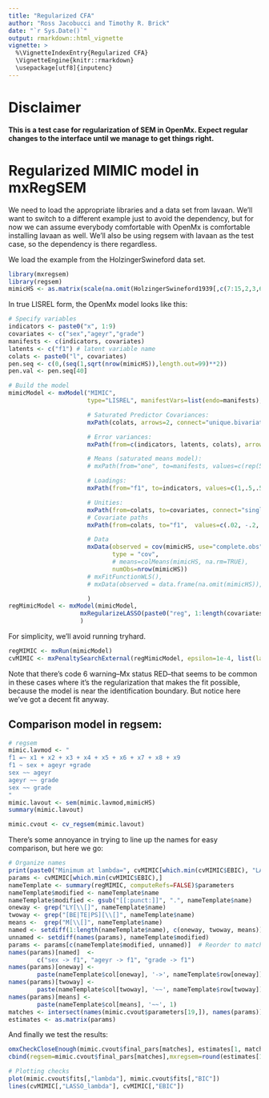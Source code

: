 ```yaml
---
title: "Regularized CFA"
author: "Ross Jacobucci and Timothy R. Brick"
date: "`r Sys.Date()`"
output: rmarkdown::html_vignette
vignette: >
  %\VignetteIndexEntry{Regularized CFA}
  \VignetteEngine{knitr::rmarkdown}
  \usepackage[utf8]{inputenc}
---
```


# Disclaimer
**This is a test case for regularization of SEM in OpenMx.  Expect regular changes to the interface until we manage to get things right.
**

# Regularized MIMIC model in mxRegSEM
We need to load the appropriate libraries and a data set from lavaan. We'll want to switch to a different example just to avoid the dependency, but for now we can assume everybody comfortable with OpenMx is comfortable installing lavaan as well.  We'll also be using regsem with lavaan as the test case, so the dependency is there regardless.

We load the example from the HolzingerSwineford data set. 

```r
library(mxregsem)
library(regsem)
mimicHS <- as.matrix(scale(na.omit(HolzingerSwineford1939[,c(7:15,2,3,6)])))
```


In true LISREL form, the OpenMx model looks like this:

```r
# Specify variables
indicators <- paste0("x", 1:9)
covariates <- c("sex","ageyr","grade")
manifests <- c(indicators, covariates)
latents <- c("f1") # latent variable name
colats <- paste0("l", covariates)
pen.seq <- c(0,(seq(1,sqrt(nrow(mimicHS)),length.out=99)**2))
pen.val <- pen.seq[40]

# Build the model
mimicModel <- mxModel("MIMIC",
                      type="LISREL", manifestVars=list(endo=manifests), latentVars=list(endo=c(latents, colats)),

                      # Saturated Predictor Covariances:
                      mxPath(colats, arrows=2, connect="unique.bivariate", free=TRUE, values=-.2),

                      # Error variances:
                      mxPath(from=c(indicators, latents, colats), arrows=2, free=TRUE, values=1),

                      # Means (saturated means model):
                      # mxPath(from="one", to=manifests, values=c(rep(5, length(indicators)), rep(1, length(covariates))), free=FALSE),

                      # Loadings:
                      mxPath(from="f1", to=indicators, values=c(1,.5,.5,2,2,2,.5,.5,.5), free=c(FALSE, rep(TRUE, length(indicators)-1)), lbound=.1),

                      # Unities:
                      mxPath(from=colats, to=covariates, connect="single", arrows=1, free=FALSE, values=1),
                      # Covariate paths
                      mxPath(from=colats, to="f1",  values=c(.02, -.2, .2), labels=paste0("reg", 1:length(covariates)), free=TRUE),

                      # Data
                      mxData(observed = cov(mimicHS, use="complete.obs"),
                             type = "cov",
                             # means=colMeans(mimicHS, na.rm=TRUE),
                             numObs=nrow(mimicHS))
                      # mxFitFunctionWLS(),
                      # mxData(observed = data.frame(na.omit(mimicHS)), type = "raw")

                      )
regMimicModel <- mxModel(mimicModel,
                    mxRegularizeLASSO(paste0("reg", 1:length(covariates)), name="LASSO", lambda = 0)
                    )
```

For simplicity, we'll avoid running tryhard.

```r
regMIMIC <- mxRun(mimicModel)
cvMIMIC <- mxPenaltySearchExternal(regMimicModel, epsilon=1e-4, list(lambda=seq(0, .4, .005)), ebicGamma=.25)
```

Note that there's code 6 warning--Mx status RED--that seems to be common in these cases where it's the regularization that makes the fit possible, because the model is near the identification boundary.  But notice here we've got a decent fit anyway.

## Comparison model in regsem:

```r
# regsem
mimic.lavmod <- "
f1 =~ x1 + x2 + x3 + x4 + x5 + x6 + x7 + x8 + x9
f1 ~ sex + ageyr +grade
sex ~~ ageyr
ageyr ~~ grade
sex ~~ grade
"
mimic.lavout <- sem(mimic.lavmod,mimicHS)
summary(mimic.lavout)

mimic.cvout <- cv_regsem(mimic.lavout)
```


There's some annoyance in trying to line up the names for easy comparison, but here we go:

```r
# Organize names
print(paste0("Minimum at lambda=", cvMIMIC[which.min(cvMIMIC$EBIC), "LASSO_lambda"]))
params <- cvMIMIC[which.min(cvMIMIC$EBIC),]
nameTemplate <- summary(regMIMIC, computeRefs=FALSE)$parameters
nameTemplate$modified <- nameTemplate$name
nameTemplate$modified <- gsub("[[:punct:]]", ".", nameTemplate$name)
oneway <- grep("LY[\\[]", nameTemplate$name)
twoway <- grep("[BE|TE|PS][\\[]", nameTemplate$name)
means <-  grep("M[\\[]", nameTemplate$name)
named <- setdiff(1:length(nameTemplate$name), c(oneway, twoway, means))
unnamed <- setdiff(names(params), nameTemplate$modified)
params <- params[c(nameTemplate$modified, unnamed)]  # Reorder to match template
names(params)[named]  <- 
        c("sex -> f1", "ageyr -> f1", "grade -> f1")
names(params)[oneway] <- 
        paste(nameTemplate$col[oneway], '->', nameTemplate$row[oneway])
names(params)[twoway] <- 
        paste(nameTemplate$col[twoway], '~~', nameTemplate$row[twoway])
names(params)[means] <-  
        paste(nameTemplate$col[means], '~~', 1)
matches <- intersect(names(mimic.cvout$parameters[19,]), names(params))
estimates <- as.matrix(params)
```

And finally we test the results:

```r
omxCheckCloseEnough(mimic.cvout$final_pars[matches], estimates[1, matches], .04) # First approximation.
cbind(regsem=mimic.cvout$final_pars[matches],mxregsem=round(estimates[1,matches], 3), pcterror=round((mimic.cvout$final_pars[matches]-estimates[1,matches])/max(mimic.cvout$final_pars[matches],.01)*100, 1), abserror=round((mimic.cvout$final_pars[matches]-estimates[1,matches]), 3))
```


```r
# Plotting checks
plot(mimic.cvout$fits[,"lambda"], mimic.cvout$fits[,"BIC"])
lines(cvMIMIC[,"LASSO_lambda"], cvMIMIC[,"EBIC"])
```

